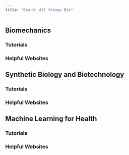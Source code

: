 ```yaml
---
title: "Bio-X: All things Bio"
---
```


## Biomechanics

### Tutorials

### Helpful Websites

## Synthetic Biology and Biotechnology

### Tutorials

### Helpful Websites

## Machine Learning for Health

### Tutorials

### Helpful Websites